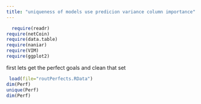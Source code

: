 ---
title: "uniqueness of models use predicion variance column importance"
---
```{r}
  require(readr)
require(netCoin)
require(data.table)
require(naniar) 
require(VIM)
require(ggplot2)
```

first lets get the perfect goals and clean that set 
```{r}
 load(file="routPerfects.RData")
dim(Perf)
unique(Perf)
dim(Perf)
```
 